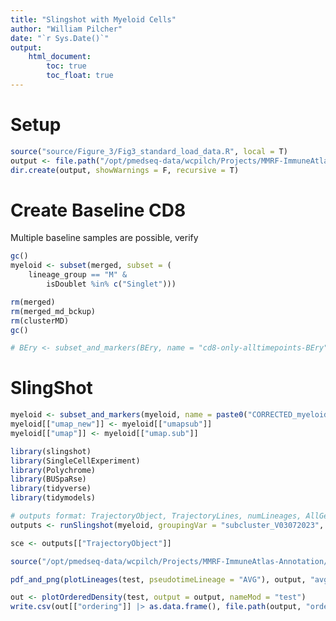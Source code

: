 ```yaml
---
title: "Slingshot with Myeloid Cells"
author: "William Pilcher"
date: "`r Sys.Date()`"
output: 
    html_document:
        toc: true
        toc_float: true
---
```



# Setup
```r
source("source/Figure_3/Fig3_standard_load_data.R", local = T)
output <- file.path("/opt/pmedseq-data/wcpilch/Projects/MMRF-ImmuneAtlas-Annotation/output", "monocle3_myeloid")
dir.create(output, showWarnings = F, recursive = T)
```

# Create Baseline CD8
Multiple baseline samples are possible, verify
```r
gc()
myeloid <- subset(merged, subset = (
    lineage_group == "M" &
        isDoublet %in% c("Singlet")))

rm(merged)
rm(merged_md_bckup)
rm(clusterMD)
gc()

# BEry <- subset_and_markers(BEry, name = "cd8-only-alltimepoints-BEry", output = output, SKIP_MARKERS = T, DIMPLOT_ADDITIONAL_DISPLAY = "seurat_clusters_compartment_1_20_23_fullname", res = NULL, rebuildObject = F)
```


# SlingShot 
```r
myeloid <- subset_and_markers(myeloid, name = paste0("CORRECTED_myeloid_30pcs_noLQ_", 30), output = output, SKIP_MARKERS = T, DIMPLOT_ADDITIONAL_DISPLAY = cluster_group, res = NULL, rebuildObject = F, dims = 30)
myeloid[["umap_new"]] <- myeloid[["umapsub"]]
myeloid[["umap"]] <- myeloid[["umap.sub"]]

library(slingshot)
library(SingleCellExperiment)
library(Polychrome)
library(BUSpaRse)
library(tidyverse)
library(tidymodels)

# outputs format: TrajectoryObject, TrajectoryLines, numLineages, AllGenes, TopGenes, validation results
outputs <- runSlingshot(myeloid, groupingVar = "subcluster_V03072023", output = output, nameMod = "CORRECTED_myeloid_alltimepoints_m10start_noLQ", slingshotDim = "HARMONY", visualizationDim = "UMAP", startCluster = "Myeloid.10", CREATE_SUBFOLDER_WITH_NAMEMOD = T, REBUILD_TRAJECTORY = F)
```

```r
sce <- outputs[["TrajectoryObject"]]

source("/opt/pmedseq-data/wcpilch/Projects/MMRF-ImmuneAtlas-Annotation/source/general_slingshot.R", chdir = T)

pdf_and_png(plotLineages(test, pseudotimeLineage = "AVG"), output, "avgPseudo", pdfWidth = 12, pdfHeight = 7)

out <- plotOrderedDensity(test, output = output, nameMod = "test")
write.csv(out[["ordering"]] |> as.data.frame(), file.path(output, "ordering.csv"))
```

```r

```